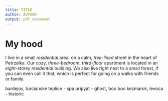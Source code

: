 ```yaml
---
title: TITLE
author: AUTHOR
output: pdf_document
---
```


# My hood
I live in a small *residential* area, on a calm, *tree-lined* street in the heart of Petrzalka. 
Our cozy, *three-bedroom*, *third-floor* apartment is located in an *eight-storey* *residential* building. We also live right next to a small forest, if you can even call it that, which is perfect for going on a walks with friends or family.

bardejov, turcianske teplice - spa 
pripyat - ghost, boo boo
kezmarok, levoca - historic
